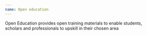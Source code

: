 ```yaml
---
name: Open education
---
```

Open Education provides open training materials to enable students, scholars and professionals to upskill in their chosen area